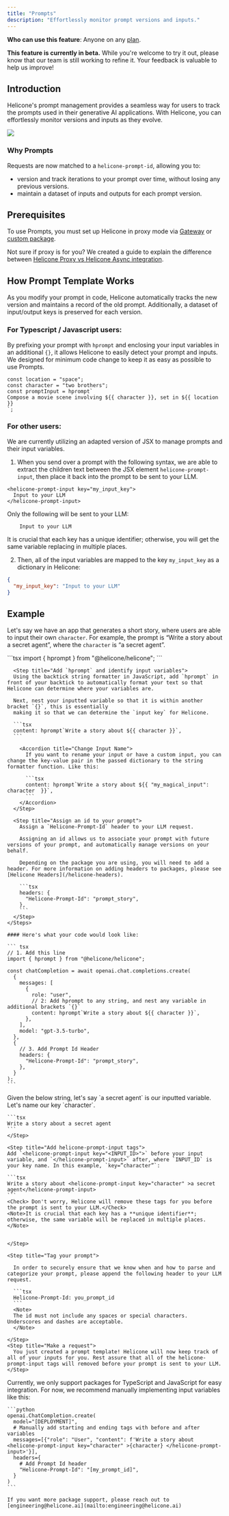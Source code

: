 ```yaml
---
title: "Prompts"
description: "Effortlessly monitor prompt versions and inputs."
---
```

<Info>**Who can use this feature**: Anyone on any [plan](https://www.helicone.ai/pricing).</Info>

<Warning>**This feature is currently in beta.** While you're welcome to try it out, please know that our team is still working to refine it. Your feedback is valuable to help us improve! </Warning>

## Introduction
Helicone's prompt management provides a seamless way for users to track the prompts used in their generative AI applications. With Helicone, you can effortlessly monitor versions and inputs as they evolve.

<Frame caption="Example: A Prompt Template designed for a rap battle between two people. ">
  <img src="/images/prompts/example-rap-battle.png" />
</Frame>

### Why Prompts
Requests are now matched to a `helicone-prompt-id`, allowing you to: 
- version and track iterations to your prompt over time, without losing any previous versions. 
- maintain a dataset of inputs and outputs for each prompt version.


## Prerequisites
To use Prompts, you must set up Helicone in proxy mode via [Gateway](https://docs.helicone.ai/getting-started/integration-method/gateway) or [custom package](https://docs.helicone.ai/getting-started/integration-method/openai-proxy).

<Note>Not sure if proxy is for you? We created a guide to explain the difference between [Helicone Proxy vs Helicone Async integration](https://docs.helicone.ai/getting-started/proxy-vs-async).</Note>


## How Prompt Template Works
As you modify your prompt in code, Helicone automatically tracks the new version and maintains a record of the old prompt. Additionally, a dataset of input/output keys is preserved for each version. 

<Accordion title="Get a Deep-Dive of Prompt Templates">

### For Typescript / Javascript users:

By prefixing your prompt with `hprompt` and enclosing your input variables in an additional `{}`, it allows Helicone to easily detect your prompt and inputs. We designed for minimum code change to keep it as easy as possible to use Prompts.

```tsx
const location = "space";
const character = "two brothers";
const promptInput = hprompt`
Compose a movie scene involving ${{ character }}, set in ${{ location }}
`;
```

### For other users:

We are currently utilizing an adapted version of JSX to manage prompts and their input variables. 

1. When you send over a prompt with the following syntax, we are able to extract the children text between the JSX element `helicone-prompt-input`, then place it back into the prompt to be sent to your LLM. 
```tsx
<helicone-prompt-input key="my_input_key">
  Input to your LLM
</helicone-prompt-input>
```

Only the following will be sent to your LLM: 
```tsx
    Input to your LLM
```

<Note>
  It is crucial that each key has a unique identifier; otherwise, you will get the
  same variable replacing in multiple places.
</Note>

2. Then, all of the input variables are mapped to the key `my_input_key` as a dictionary in Helicone:
```json
{
  "my_input_key": "Input to your LLM"
}
```
</Accordion>

## Example

Let's say we have an app that generates a short story, where users are able to input their own `character`. For example, the prompt is “Write a story about a secret agent”, where the `character` is “a secret agent”. 

<Tabs>
  <Tab title="Typescript / Javascript">
    <Steps>
      <Step title="Import hprompt">
      ```tsx
      import { hprompt } from "@helicone/helicone";
      ```
      </Step>

      <Step title="Add `hprompt` and identify input variables">
      Using the backtick string formatter in JavaScript, add `hprompt` in front of your backtick to automatically format your text so that Helicone can determine where your variables are.

      Next, nest your inputted variable so that it is within another bracket `{}`, this is essentially
      making it so that we can determine the `input key` for Helicone.

      ```tsx
      content: hprompt`Write a story about ${{ character }}`,
      ```

        <Accordion title="Change Input Name">
          If you want to rename your input or have a custom input, you can change the key-value pair in the passed dictionary to the string formatter function. Like this:

          ```tsx
          content: hprompt`Write a story about ${{ "my_magical_input": character  }}`,
          ```
        </Accordion>
      </Step>

      <Step title="Assign an id to your prompt">
        Assign a `Helicone-Prompt-Id` header to your LLM request.

        Assigning an id allows us to associate your prompt with future versions of your prompt, and automatically manage versions on your behalf.

        Depending on the package you are using, you will need to add a header. For more information on adding headers to packages, please see [Helicone Headers](/helicone-headers).

        ```tsx
        headers: {
          "Helicone-Prompt-Id": "prompt_story",
        },
        ```
      </Step>      
    </Steps>

    #### Here's what your code would look like: 

    ``` tsx
    // 1. Add this line
    import { hprompt } from "@helicone/helicone";

    const chatCompletion = await openai.chat.completions.create(
      {
        messages: [
          {
            role: "user",
            // 2: Add hprompt to any string, and nest any variable in additional brackets `{}`
            content: hprompt`Write a story about ${{ character }}`,
          },
        ],
        model: "gpt-3.5-turbo",
      },
      {
        // 3. Add Prompt Id Header
        headers: {
          "Helicone-Prompt-Id": "prompt_story",
        },
      }
    );
    ```

  </Tab>
  <Tab title="Packageless (curl)">
  <Steps>
    <Step title="Identify the input variable, and create a key name.">
    Given the below string, let's say `a secret agent` is our inputted variable. Let's name our key `character`.

    ```tsx
    Write a story about a secret agent
    ```
    </Step>

    <Step title="Add helicone-prompt-input tags">
    Add `<helicone-prompt-input key="<INPUT_ID>">` before your input variable, and `</helicone-prompt-input>` after, where `INPUT_ID` is your key name. In this example, `key=”character”`: 

    ```tsx
    Write a story about <helicone-prompt-input key="character" >a secret agent</helicone-prompt-input>
    ```    
    <Check> Don't worry, Helicone will remove these tags for you before the prompt is sent to your LLM.</Check> 
    <Note>It is crucial that each key has a **unique identifier**; otherwise, the same variable will be replaced in multiple places. </Note>


    </Step>

    <Step title="Tag your prompt">

      In order to securely ensure that we know when and how to parse and categorize your prompt, please append the following header to your LLM request.

      ```tsx
      Helicone-Prompt-Id: you_prompt_id
      ```
      <Note>
      The id must not include any spaces or special characters. Underscores and dashes are acceptable.
      </Note>

    </Step>
    <Step title="Make a request">
      You just created a prompt template! Helicone will now keep track of all of your inputs for you. Rest assure that all of the helicone-prompt-input tags will removed before your prompt is sent to your LLM. 
    </Step>

  </Steps>

  </Tab>
  <Tab title="Other">
    Currently, we only support packages for TypeScript and JavaScript for easy integration. For now, we recommend manually implementing input variables like this:

    ```python
    openai.ChatCompletion.create(
      model="[DEPLOYMENT]",
      # Manually add starting and ending tags with before and after variables
      messages=[{"role": "User", "content": f'Write a story about <helicone-prompt-input key="character" >{character} </helicone-prompt-input>'}],
      headers={
        # Add Prompt Id header
        "Helicone-Prompt-Id": "[my_prompt_id]",
      }
    )
    ```

    If you want more package support, please reach out to [engineering@helicone.ai](mailto:engineering@helicone.ai)

  </Tab>

</Tabs>
